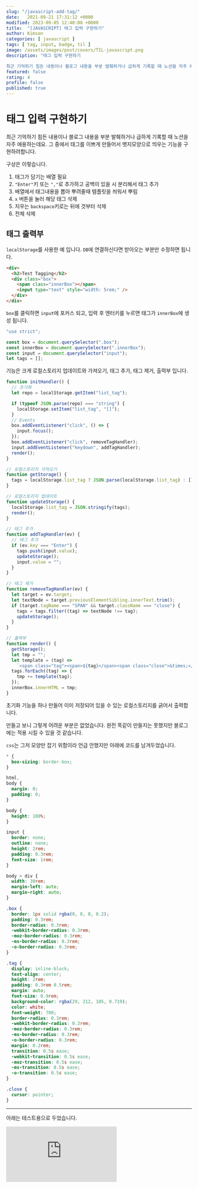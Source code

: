 ```yaml
---
slug: "/javascript-add-tag/"
date:   2021-09-21 17:31:12 +0000
modified: 2023-09-05 12:40:08 +0000
title:  "[JAVASCRIPT] 태그 입력 구현하기"
author: Kimson
categories: [ javascript ]
tags: [ tag, input, badge, til ]
image: /assets/images/post/covers/TIL-javascript.png
description: "태그 입력 구현하기

최근 기억하기 힘든 내용이나 블로그 내용을 부분 발췌하거나 급하게 기록할 때 노션을 자주 애용하는데요. 그 중에서 태그를 이쁘게 만들어서 뱃지모양으로 띄우는 기능을 구현하려합니다."
featured: false
rating: 4
profile: false
published: true
---
```


# 태그 입력 구현하기

최근 기억하기 힘든 내용이나 블로그 내용을 부분 발췌하거나 급하게 기록할 때 노션을 자주 애용하는데요. 그 중에서 태그를 이쁘게 만들어서 뱃지모양으로 띄우는 기능을 구현하려합니다.

구상은 이렇습니다.

1. 태그가 담기는 배열 필요
2. `"Enter"`키 또는 `","`로 추가하고 공백이 있을 시 분리해서 태그 추가
3. 배열에서 태그내용을 뽑아 뿌려줄때 템플릿을 씌워서 뿌림
4. `x` 버튼을 눌러 해당 태그 삭제
5. 지우는 `backspace`키로는 뒤에 것부터 삭제
6. 전체 삭제

## 태그 출력부

`localStorage`를 사용한 예 입니다. `DB`에 연결하신다면 받아오는 부분만 수정하면 됩니다.

```html
<div>
  <h2>Test Tagging</h2>
  <div class="box">
    <span class="innerBox"></span>
    <input type="text" style="width: 5rem;" />
  </div>
</div>
```

`box`를 클릭하면 `input`에 포커스 되고, 입력 후 엔터키를 누르면 태그가 `innerBox`에 생성 됩니다.

```javascript
"use strict";

const box = document.querySelector(".box");
const innerBox = document.querySelector(".innerBox");
const input = document.querySelector("input");
let tags = [];
```

기능은 크게 로컬스토리지 업데이트와 가져오기, 태그 추가, 태그 제거, 출력부 입니다.

```javascript
function initHandler() {
  // 초기화
  let repo = localStorage.getItem("list_tag");

  if (typeof JSON.parse(repo) === "string") {
    localStorage.setItem("list_tag", "[]");
  }
  // Events
  box.addEventListener("click", () => {
    input.focus();
  });
  box.addEventListener("click", removeTagHandler);
  input.addEventListener("keydown", addTagHandler);
  render();
}

// 로컬스토리지 가져오기
function getStorage() {
  tags = localStorage.list_tag ? JSON.parse(localStorage.list_tag) : [];
}

// 로컬스토리지 업데이트
function updateStorage() {
  localStorage.list_tag = JSON.stringify(tags);
  render();
}

// 태그 추가
function addTagHandler(ev) {
  // 태그 추가
  if (ev.key === "Enter") {
    tags.push(input.value);
    updateStorage();
    input.value = "";
  }
}

// 태그 제거
function removeTagHandler(ev) {
  let target = ev.target;
  let textNode = target.previousElementSibling.innerText.trim();
  if (target.tagName === "SPAN" && target.className === "close") {
    tags = tags.filter((tag) => textNode !== tag);
    updateStorage();
  }
}

// 출력부
function render() {
  getStorage();
  let tmp = "";
  let template = (tag) =>
    `<span class="tag"><span>${tag}</span><span class="close">&times;</span></span>`;
  tags.forEach((tag) => {
    tmp += template(tag);
  });
  innerBox.innerHTML = tmp;
}
```

초기화 기능을 하나 만들어 이미 저장되어 있을 수 있는 로컬스토리지를 긁어서 출력합니다.

만들고 보니 그렇게 어려운 부분은 없었습니다. 완전 똑같이 만들지는 못했지만 블로그에는 적용 시킬 수 있을 것 같습니다.

`css`는 그저 모양만 잡기 위함이라 언급 안했지만 아래에 코드를 남겨두었습니다.

```css
* {
  box-sizing: border-box;
}

html,
body {
  margin: 0;
  padding: 0;
}

body {
  height: 100%;
}

input {
  border: none;
  outline: none;
  height: 2rem;
  padding: 0.3rem;
  font-size: 1rem;
}

body > div {
  width: 30rem;
  margin-left: auto;
  margin-right: auto;
}

.box {
  border: 1px solid rgba(0, 0, 0, 0.2);
  padding: 0.3rem;
  border-radius: 0.3rem;
  -webkit-border-radius: 0.3rem;
  -moz-border-radius: 0.3rem;
  -ms-border-radius: 0.3rem;
  -o-border-radius: 0.3rem;
}

.tag {
  display: inline-block;
  text-align: center;
  height: 2rem;
  padding: 0.3rem 0.5rem;
  margin: auto;
  font-size: 0.9rem;
  background-color: rgba(29, 212, 105, 0.719);
  color: white;
  font-weight: 700;
  border-radius: 0.3rem;
  -webkit-border-radius: 0.3rem;
  -moz-border-radius: 0.3rem;
  -ms-border-radius: 0.3rem;
  -o-border-radius: 0.3rem;
  margin: 0.2rem;
  transition: 0.5s ease;
  -webkit-transition: 0.5s ease;
  -moz-transition: 0.5s ease;
  -ms-transition: 0.5s ease;
  -o-transition: 0.5s ease;
}

.close {
  cursor: pointer;
}
```

---

아래는 테스트용으로 두었습니다.

<iframe
  height={300}
  style={{ width: "100%" }}
  scrolling='no'
  title='add_tag'
  src='https://codepen.io/kkn1125/embed/PoygQmR?default-tab=html%2Cresult'
  frameBorder='no'
  loading='lazy'
  allowtransparency='true'
  allowFullScreen={true}>
  See the Pen <a href='https://codepen.io/kkn1125/pen/PoygQmR'>add_tag</a> by
  kkn1125 (<a href='https://codepen.io/kkn1125'>@kkn1125</a>) on{" "}
  <a href='https://codepen.io'>CodePen</a>.
</iframe>
